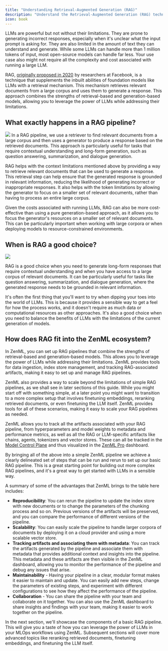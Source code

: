 ```yaml
---
title: "Understanding Retrieval-Augmented Generation (RAG)"
description: "Understand the Retrieval-Augmented Generation (RAG) technique and its benefits."
icon: book
---
```


LLMs are powerful but not without their limitations. They are prone to generating incorrect responses, especially when it's unclear what the input prompt is asking for. They are also limited in the amount of text they can understand and generate. While some LLMs can handle more than 1 million tokens of input, most open-source models can handle far less. Your use case also might not require all the complexity and cost associated with running a large LLM.

RAG, [originally proposed in 2020](https://arxiv.org/abs/2005.11401v4) by researchers at Facebook, is a technique that supplements the inbuilt abilities of foundation models like LLMs with a retrieval mechanism. This mechanism retrieves relevant documents from a large corpus and uses them to generate a response. This approach combines the strengths of retrieval-based and generation-based models, allowing you to leverage the power of LLMs while addressing their limitations.

## What exactly happens in a RAG pipeline?
<Frame>
  <img src="/images/user-guide/understand-rag-1.avif"/>
</Frame>
In a RAG pipeline, we use a retriever to find relevant documents from a large corpus and then uses a generator to produce a response based on the retrieved documents. This approach is particularly useful for tasks that require contextual understanding and long-form generation, such as question answering, summarization, and dialogue generation.

RAG helps with the context limitations mentioned above by providing a way to retrieve relevant documents that can be used to generate a response. This retrieval step can help ensure that the generated response is grounded in relevant information, reducing the likelihood of generating incorrect or inappropriate responses. It also helps with the token limitations by allowing the generator to focus on a smaller set of relevant documents, rather than having to process an entire large corpus.

Given the costs associated with running LLMs, RAG can also be more cost-effective than using a pure generation-based approach, as it allows you to focus the generator's resources on a smaller set of relevant documents. This can be particularly important when working with large corpora or when deploying models to resource-constrained environments.

## When is RAG a good choice?

<Frame>
  <img src="/images/user-guide/understand-rag-2.avif"/>
</Frame>

RAG is a good choice when you need to generate long-form responses that require contextual understanding and when you have access to a large corpus of relevant documents. It can be particularly useful for tasks like question answering, summarization, and dialogue generation, where the generated response needs to be grounded in relevant information.

It's often the first thing that you'll want to try when dipping your toes into the world of LLMs. This is because it provides a sensible way to get a feel for how the process works, and it doesn't require as much data or computational resources as other approaches. It's also a good choice when you need to balance the benefits of LLMs with the limitations of the current generation of models.

## How does RAG fit into the ZenML ecosystem?

In ZenML, you can set up RAG pipelines that combine the strengths of retrieval-based and generation-based models. This allows you to leverage the power of LLMs while addressing their limitations. ZenML provides tools for data ingestion, index store management, and tracking RAG-associated artifacts, making it easy to set up and manage RAG pipelines.

ZenML also provides a way to scale beyond the limitations of simple RAG pipelines, as we shall see in later sections of this guide. While you might start off with something simple, at a later point you might want to transition to a more complex setup that involves finetuning embeddings, reranking retrieved documents, or even finetuning the LLM itself. ZenML provides tools for all of these scenarios, making it easy to scale your RAG pipelines as needed.

ZenML allows you to track all the artifacts associated with your RAG pipeline, from hyperparameters and model weights to metadata and performance metrics, as well as all the RAG or LLM-specific artifacts like chains, agents, tokenizers and vector stores. These can all be tracked in the [Model Control Plane](/v/0.70.0/versions/0.66.0/how-to/use-the-model-control-plane) and thus visualized in the [ZenML Pro](https://zenml.io/pro) dashboard.

By bringing all of the above into a simple ZenML pipeline we achieve a clearly delineated set of steps that can be run and rerun to set up our basic RAG pipeline. This is a great starting point for building out more complex RAG pipelines, and it's a great way to get started with LLMs in a sensible way.

A summary of some of the advantages that ZenML brings to the table here includes:

* **Reproducibility**: You can rerun the pipeline to update the index store with new documents or to change the parameters of the chunking process and so on. Previous versions of the artifacts will be preserved, and you can compare the performance of different versions of the pipeline.
* **Scalability**: You can easily scale the pipeline to handle larger corpora of documents by deploying it on a cloud provider and using a more scalable vector store.
* **Tracking artifacts and associating them with metadata**: You can track the artifacts generated by the pipeline and associate them with metadata that provides additional context and insights into the pipeline. This metadata and these artifacts are then visible in the ZenML dashboard, allowing you to monitor the performance of the pipeline and debug any issues that arise.
* **Maintainability** \- Having your pipeline in a clear, modular format makes it easier to maintain and update. You can easily add new steps, change the parameters of existing steps, and experiment with different configurations to see how they affect the performance of the pipeline.
* **Collaboration** \- You can share the pipeline with your team and collaborate on it together. You can also use the ZenML dashboard to share insights and findings with your team, making it easier to work together on the pipeline.

In the next section, we'll showcase the components of a basic RAG pipeline. This will give you a taste of how you can leverage the power of LLMs in your MLOps workflows using ZenML. Subsequent sections will cover more advanced topics like reranking retrieved documents, finetuning embeddings, and finetuning the LLM itself.
